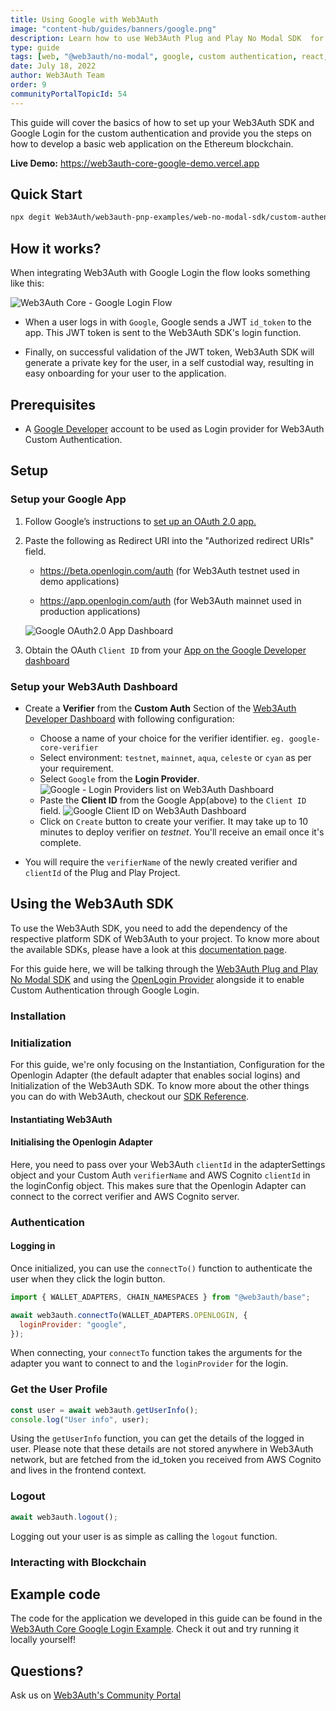 ```yaml
---
title: Using Google with Web3Auth
image: "content-hub/guides/banners/google.png"
description: Learn how to use Web3Auth Plug and Play No Modal SDK  for Google Custom Authentication.
type: guide
tags: [web, "@web3auth/no-modal", google, custom authentication, react, ethereum]
date: July 18, 2022
author: Web3Auth Team
order: 9
communityPortalTopicId: 54
---
```



<SEO
  title="Using Google with Web3Auth"
  description="Learn how to use Web3Auth Plug and Play No Modal SDK  for Google Custom Authentication."
  image="https://web3auth.io/docs/content-hub/guides/banners/google.png"
  slug="/content-hub/guides/google"
/>

This guide will cover the basics of how to set up your Web3Auth SDK and Google Login for the custom authentication and provide you the steps on how to
develop a basic web application on the Ethereum blockchain.

**Live Demo:** https://web3auth-core-google-demo.vercel.app

## Quick Start

```bash
npx degit Web3Auth/web3auth-pnp-examples/web-no-modal-sdk/custom-authentication/google-react-core-example w3a-google-demo && cd w3a-google-demo && npm install && npm run start
```

## How it works?

When integrating Web3Auth with Google Login the flow looks something like this:

![Web3Auth Core - Google Login Flow](/images/implicit-flow.svg)

- When a user logs in with `Google`, Google sends a JWT `id_token` to the app. This JWT token is sent to the Web3Auth SDK's login function.

- Finally, on successful validation of the JWT token, Web3Auth SDK will generate a private key for the user, in a self custodial way, resulting in
  easy onboarding for your user to the application.

## Prerequisites

<Web3AuthPrerequisites />

- A [Google Developer](https://console.developers.google.com) account to be used as Login provider for Web3Auth Custom Authentication.

## Setup

### Setup your Google App

1. Follow Google’s instructions to [set up an OAuth 2.0 app.](https://support.google.com/cloud/answer/6158849?hl=en)
2. Paste the following as Redirect URI into the "Authorized redirect URIs" field.

   - https://beta.openlogin.com/auth (for Web3Auth testnet used in demo applications)

   - https://app.openlogin.com/auth (for Web3Auth mainnet used in production applications)

   ![Google OAuth2.0 App Dashboard](/content-hub/social-providers/google/google-app-redirect-uri.png)

3. Obtain the OAuth `Client ID` from your [App on the Google Developer dashboard](https://console.developers.google.com/)

### Setup your Web3Auth Dashboard

<SetupWeb3AuthDashboard />

- Create a **Verifier** from the **Custom Auth** Section of the [Web3Auth Developer Dashboard](https://dashboard.web3auth.io/) with following
  configuration:

  - Choose a name of your choice for the verifier identifier. `eg. google-core-verifier`
  - Select environment: `testnet`, `mainnet`, `aqua`, `celeste` or `cyan` as per your requirement.
  - Select `Google` from the **Login Provider**. ![Google - Login Providers list on Web3Auth Dashboard](/dashboard/verifiers/login-providers-list.png)
  - Paste the **Client ID** from the Google App(above) to the `Client ID` field.
    ![Google Client ID on Web3Auth Dashboard](/dashboard/verifiers/google-verifier.png)
  - Click on `Create` button to create your verifier. It may take up to 10 minutes to deploy verifier on _testnet_. You'll receive an email once it's
    complete.

- You will require the `verifierName` of the newly created verifier and `clientId` of the Plug and Play Project.

## Using the Web3Auth SDK

To use the Web3Auth SDK, you need to add the dependency of the respective platform SDK of Web3Auth to your project. To know more about the available
SDKs, please have a look at this [documentation page](/sdk).

For this guide here, we will be talking through the [Web3Auth Plug and Play No Modal SDK](/sdk/pnp/web/no-modal) and using the
[OpenLogin Provider](/sdk/pnp/web/adapters/openlogin) alongside it to enable Custom Authentication through Google Login.

<SetupBaseProject />

### Installation

<Installation />

### Initialization

<InitializationIntro />

For this guide, we're only focusing on the Instantiation, Configuration for the Openlogin Adapter (the default adapter that enables social logins) and
Initialization of the Web3Auth SDK. To know more about the other things you can do with Web3Auth, checkout our [SDK Reference](/sdk/pnp/web/no-modal).

#### Instantiating Web3Auth

<InstantiationWeb3Auth />

#### Initialising the Openlogin Adapter

<OpenloginConfigCodeGoogle />

Here, you need to pass over your Web3Auth `clientId` in the adapterSettings object and your Custom Auth `verifierName` and AWS Cognito `clientId` in
the loginConfig object. This makes sure that the Openlogin Adapter can connect to the correct verifier and AWS Cognito server.

<InitializationWeb3Auth />

### Authentication

#### Logging in

Once initialized, you can use the `connectTo()` function to authenticate the user when they click the login button.

```js
import { WALLET_ADAPTERS, CHAIN_NAMESPACES } from "@web3auth/base";

await web3auth.connectTo(WALLET_ADAPTERS.OPENLOGIN, {
  loginProvider: "google",
});
```

When connecting, your `connectTo` function takes the arguments for the adapter you want to connect to and the `loginProvider` for the login.

### Get the User Profile

```js
const user = await web3auth.getUserInfo();
console.log("User info", user);
```

Using the `getUserInfo` function, you can get the details of the logged in user. Please note that these details are not stored anywhere in Web3Auth
network, but are fetched from the id_token you received from AWS Cognito and lives in the frontend context.

### Logout

```js
await web3auth.logout();
```

Logging out your user is as simple as calling the `logout` function.

### Interacting with Blockchain

<InteractingWithBlockchain />

## Example code

The code for the application we developed in this guide can be found in the
[Web3Auth Core Google Login Example](https://github.com/Web3Auth/web3auth-pnp-examples//tree/main/web-no-modal-sdk/custom-authentication/google-react-core-example).
Check it out and try running it locally yourself!

## Questions?

Ask us on [Web3Auth's Community Portal](https://community.web3auth.io)

